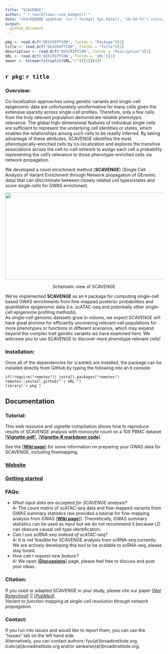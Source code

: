```yaml
---
title: "SCAVENGE"  
author: "`r rworkflows::use_badges()`" 
date: "<h4>README updated: <i>`r format( Sys.Date(), '%b-%d-%Y')`</i></h4>"
output:
  github_document
---
```


<!-- To modify Package/Title/Description/Authors fields, edit the DESCRIPTION file -->

```r
pkg <- read.dcf("DESCRIPTION", fields = "Package")[1]
title <- read.dcf("DESCRIPTION", fields = "Title")[1]
description <- read.dcf("DESCRIPTION", fields = "Description")[1]
URL <- read.dcf('DESCRIPTION', fields = 'URL')[1]
owner <- tolower(strsplit(URL,"/")[[1]][4])
```
 
## ``r pkg``: `r title`

### Overview:

Co-localization approaches using genetic variants and single-cell epigenomic data are unfortunately uninformative for many cells given the extensive sparsity across single-cell profiles. Therefore, only a few cells from the truly relevant population demonstrate reliable phenotypic relevance. The global high-dimensional features of individual single cells are sufficient to represent the underlying cell identities or states, which enables the relationships among such cells to be readily inferred. By taking advantage of these attributes, SCAVENGE identifies the most phenotypically-enriched cells by co-localization and explores the transitive associations across the cell-to-cell network to assign each cell a probability representing the cell’s relevance to those phenotype-enriched cells via network propagation.

We developed a novel enrichment method (**SCAVENGE**) (Single Cell Analysis of Variant Enrichment through Network propagation of GEnomic data) that can discriminate between closely related cell types/states and score single cells for GWAS enrichment. 


<div align=center> <img src="image/schematic-view_1.png" width="680" height="278"> </div> 

<p align="center">Schematic view of SCAVENGE</p>  



We've implemented **SCAVENGE** as an `R` package for computing single-cell based GWAS enrichments from fine-mapped posterior probabilities and quantitative epigenomic data (i.e. scATAC-seq and potentially other single-cell epigenome profiling methods).  
As single-cell genomic datasets grow in volume, we expect SCAVENGE will have great promise for efficiently uncovering relevant cell populations for more phenotypes or functions in different scenarios, which may expand beyond the complex trait genetic variants we have examined here. We welcome you to use SCAVENGE to discover more phenotype relevant cells!

### Installation:

Once all of the dependencies for `SCAVENGE` are installed, the package can be installed 
directly from GitHub by typing the following into an `R` console:

```
if(!require("remotes")) install.packages("remotes")
remotes::install_github("`r URL`")
library(`r pkg`)
```


## Documentation 

### Tutorial:
This web resource and vignette compiliation shows how to reproduce results of SCAVENGE analysis with monocyte count on a 10X PBMC dataset [[**Vignette-pdf**]](doc/SCAVENGE-vignette.pdf), [[**Vignette-R markdown code**]](doc/SCAVENGE-vignette.Rmd). 

See the [[**Wiki page**]](https://github.com/sankaranlab/SCAVENGE/wiki)  for some information on preparing your GWAS data for SCAVENGE, including finemapping.

### [Website](https://`r owner`.github.io/`r pkg`) 
### [Getting started](https://`r owner`.github.io/`r pkg`/articles/`r pkg`) 

### FAQs:
- *What input data are accepted for SCAVENGE analysis?*  
A: The count matrix of scATAC-seq data and fine-mapped variants from GWAS summary statistics (we provided a tutorial for fine-mapping analysis from GWAS [[**Wiki page**]](https://github.com/sankaranlab/SCAVENGE/wiki)). Theoretically, GWAS summary statistics can be used as input but we do not recommend it because LD can obscure causal cell type identification.
- *Can I use scRNA-seq instead of scATAC-seq?*  
A: It is not feasible for SCAVENGE analysis from scRNA-seq currently. We are actively developing this tool to be scalable to scRNA-seq, please stay tuned. 
- *How can I request new feature?*  
A: We open [[**Discussions**]](https://github.com/sankaranlab/SCAVENGE/discussions) page, please feel free to discuss and post your ideas. 


### Citation:
If you used or adapted SCAVENGE in your study, please cite our paper [[*Nat Biotechnol*]](https://www.nature.com/articles/s41587-022-01341-y)  || [[*PubMed*]](https://pubmed.ncbi.nlm.nih.gov/35668323/).   
*Variant to function mapping at single-cell resolution through network propagation.*


### Contact:
If you run into issues and would like to report them, you can use the "Issues" tab on the left hand side.  
Alternatively, you can contact authors: fyu{at}broadinstitute.org, lcato{at}broadinstitute.org and/or sankaran{at}broadinstitute.org.  
